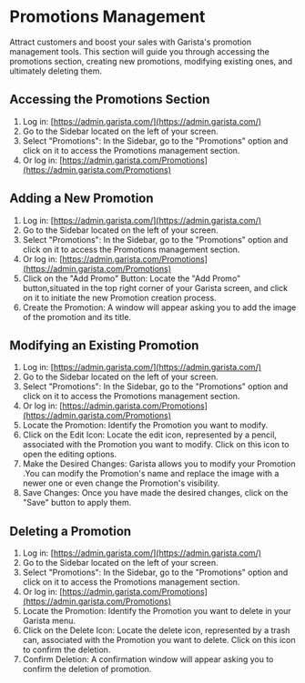 # Promotions Management

Attract customers and boost your sales with Garista's promotion management tools.
This section will guide you through accessing the promotions section, creating new
promotions, modifying existing ones, and ultimately deleting them.

## Accessing the Promotions Section
1. Log in: [https://admin.garista.com/](https://admin.garista.com/)
2. Go to the Sidebar located on the left of your screen.
3. Select "Promotions": In the Sidebar, go to the "Promotions" option and click on it to
access the Promotions management section.
4. Or log in: [https://admin.garista.com/Promotions](https://admin.garista.com/Promotions)

## Adding a New Promotion
1. Log in: [https://admin.garista.com/](https://admin.garista.com/)
2. Go to the Sidebar located on the left of your screen.
3. Select "Promotions": In the Sidebar, go to the "Promotions" option and click on it to
access the Promotions management section.
4. Or log in: [https://admin.garista.com/Promotions](https://admin.garista.com/Promotions)
5. Click on the "Add Promo" Button: Locate the "Add Promo" button,situated in the top
right corner of your Garista screen, and click on it to initiate the new Promotion
creation process.
6. Create the Promotion: A window will appear asking you to add the image of the
promotion and its title.

## Modifying an Existing Promotion
1. Log in: [https://admin.garista.com/](https://admin.garista.com/)
2. Go to the Sidebar located on the left of your screen.
3. Select "Promotions": In the Sidebar, go to the "Promotions" option and click on it to
access the Promotions management section.
4. Or log in: [https://admin.garista.com/Promotions](https://admin.garista.com/Promotions)
5. Locate the Promotion: Identify the Promotion you want to modify.
6. Click on the Edit Icon: Locate the edit icon, represented by a pencil, associated with
the Promotion you want to modify. Click on this icon to open the editing options.
7. Make the Desired Changes: Garista allows you to modify your Promotion .You can
modify the Promotion's name and replace the image with a newer one or even
change the Promotion's visibility.
8. Save Changes: Once you have made the desired changes, click on the "Save"
button to apply them.

## Deleting a Promotion
1. Log in: [https://admin.garista.com/](https://admin.garista.com/)
2. Go to the Sidebar located on the left of your screen.
3. Select "Promotions": In the Sidebar, go to the "Promotions" option and click on it to
access the Promotions management section.
4. Or log in: [https://admin.garista.com/Promotions](https://admin.garista.com/Promotions)
5. Locate the Promotion: Identify the Promotion you want to delete in your Garista
menu.
6. Click on the Delete Icon: Locate the delete icon, represented by a trash can,
associated with the Promotion you want to delete. Click on this icon to confirm the
deletion.
7. Confirm Deletion: A confirmation window will appear asking you to confirm the
deletion of promotion.